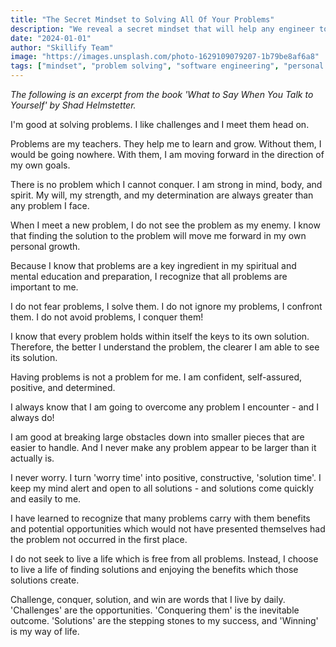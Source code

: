 ```yaml
---
title: "The Secret Mindset to Solving All Of Your Problems"
description: "We reveal a secret mindset that will help any engineer to grow in their career."
date: "2024-01-01"
author: "Skillify Team"
image: "https://images.unsplash.com/photo-1629109079207-1b79be8af6a8"
tags: ["mindset", "problem solving", "software engineering", "personal development"]
---
```


*The following is an excerpt from the book 'What to Say When You Talk to Yourself' by Shad Helmstetter.*

I'm good at solving problems. I like challenges and I meet them head on.

Problems are my teachers. They help me to learn and grow. Without them, I would be going nowhere. With them, I am moving forward in the direction of my own goals.

There is no problem which I cannot conquer. I am strong in mind, body, and spirit. My will, my strength, and my determination are always greater than any problem I face.

When I meet a new problem, I do not see the problem as my enemy. I know that finding the solution to the problem will move me forward in my own personal growth.

Because I know that problems are a key ingredient in my spiritual and mental education and preparation, I recognize that all problems are important to me.

I do not fear problems, I solve them. I do not ignore my problems, I confront them. I do not avoid problems, I conquer them!

I know that every problem holds within itself the keys to its own solution. Therefore, the better I understand the problem, the clearer I am able to see its solution.

Having problems is not a problem for me. I am confident, self-assured, positive, and determined.

I always know that I am going to overcome any problem I encounter - and I always do!

I am good at breaking large obstacles down into smaller pieces that are easier to handle. And I never make any problem appear to be larger than it actually is.

I never worry. I turn 'worry time' into positive, constructive, 'solution time'. I keep my mind alert and open to all solutions - and solutions come quickly and easily to me.

I have learned to recognize that many problems carry with them benefits and potential opportunities which would not have presented themselves had the problem not occurred in the first place.

I do not seek to live a life which is free from all problems. Instead, I choose to live a life of finding solutions and enjoying the benefits which those solutions create.

Challenge, conquer, solution, and win are words that I live by daily. 'Challenges' are the opportunities. 'Conquering them' is the inevitable outcome. 'Solutions' are the stepping stones to my success, and 'Winning' is my way of life.



